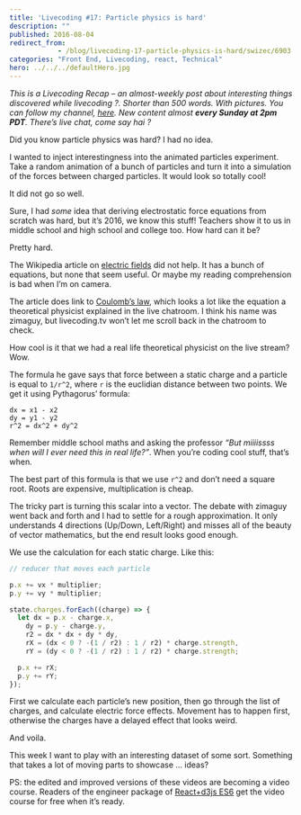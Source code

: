 ```yaml
---
title: 'Livecoding #17: Particle physics is hard'
description: ""
published: 2016-08-04
redirect_from: 
            - /blog/livecoding-17-particle-physics-is-hard/swizec/6903
categories: "Front End, Livecoding, react, Technical"
hero: ../../../defaultHero.jpg
---
```

_This is a Livecoding Recap – an almost-weekly post about interesting things discovered while livecoding ?. Shorter than 500 words. With pictures. You can follow my channel, [here](https://livecoding.tv/swizec). New content almost **every Sunday at 2pm PDT**. There’s live chat, come say hai ?_

Did you know particle physics was hard? I had no idea.

I wanted to inject interestingness into the animated particles experiment. Take a random animation of a bunch of particles and turn it into a simulation of the forces between charged particles. It would look so totally cool!

It did not go so well.

> [](//imgur.com/dERre)

Sure, I had _some_ idea that deriving electrostatic force equations from scratch was hard, but it’s 2016, we know this stuff! Teachers show it to us in middle school and high school and college too. How hard can it be?

Pretty hard.

The Wikipedia article on [electric fields](https://en.wikipedia.org/wiki/Electric_field) did not help. It has a bunch of equations, but none that seem useful. Or maybe my reading comprehension is bad when I’m on camera.

The article does link to [Coulomb’s law](https://en.wikipedia.org/wiki/Coulomb%27s_law), which looks a lot like the equation a theoretical physicist explained in the live chatroom. I think his name was zimaguy, but livecoding.tv won’t let me scroll back in the chatroom to check.

How cool is it that we had a real life theoretical physicist on the live stream? Wow.

The formula he gave says that force between a static charge and a particle is equal to `1/r^2`, where `r` is the euclidian distance between two points. We get it using Pythagorus’ formula:

```undefined
dx = x1 - x2
dy = y1 - y2
r^2 = dx^2 + dy^2
```

Remember middle school maths and asking the professor _“But miiiissss when will I ever need this in real life?”_. When you’re coding cool stuff, that’s when.

The best part of this formula is that we use `r^2` and don’t need a square root. Roots are expensive, multiplication is cheap.

The tricky part is turning this scalar into a vector. The debate with zimaguy went back and forth and I had to settle for a rough approximation. It only understands 4 directions (Up/Down, Left/Right) and misses all of the beauty of vector mathematics, but the end result looks good enough.

We use the calculation for each static charge. Like this:

```javascript
// reducer that moves each particle

p.x += vx * multiplier;
p.y += vy * multiplier;

state.charges.forEach((charge) => {
  let dx = p.x - charge.x,
    dy = p.y - charge.y,
    r2 = dx * dx + dy * dy,
    rX = (dx < 0 ? -(1 / r2) : 1 / r2) * charge.strength,
    rY = (dy < 0 ? -(1 / r2) : 1 / r2) * charge.strength;

  p.x += rX;
  p.y += rY;
});
```

First we calculate each particle’s new position, then go through the list of charges, and calculate electric force effects. Movement has to happen first, otherwise the charges have a delayed effect that looks weird.

And voila.

> [](//imgur.com/dERre)

This week I want to play with an interesting dataset of some sort. Something that takes a lot of moving parts to showcase … ideas?

PS: the edited and improved versions of these videos are becoming a video course. Readers of the engineer package of [React+d3js ES6](http://swizec.com/reactd3js/) get the video course for free when it’s ready.
